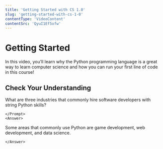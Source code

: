 ```yaml
---
title: 'Getting Started with CS 1.0'
slug: 'getting-started-with-cs-1-0'
contentType: 'VideoContent'
contentSrc: 'QyuI1Ef5xfw'
---
```


# Getting Started

In this video, you’ll learn why the Python programming language is a great way to learn computer science and how you can run your first line of code in this course!

## Check Your Understanding

<FlashCard>
    <Prompt>

What are three industries that commonly hire software developers with string Python skills?

    </Prompt>
    <Answer>

Some areas that commonly use Python are game development, web development, and data science.

    </Answer>
</FlashCard>